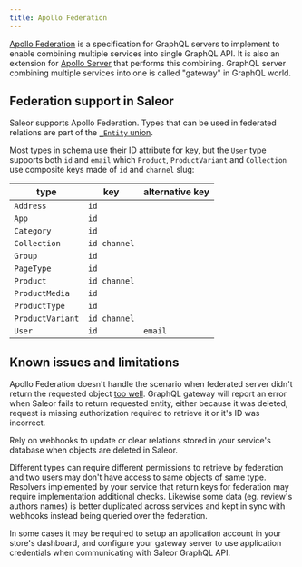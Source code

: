 ```yaml
---
title: Apollo Federation
---
```


[Apollo Federation](https://www.apollographql.com/docs/federation/) is a specification for GraphQL servers to implement to enable combining multiple services into single GraphQL API. It is also an extension for [Apollo Server](https://www.apollographql.com/docs/apollo-server/) that performs this combining. GraphQL server combining multiple services into one is called "gateway" in GraphQL world.

## Federation support in Saleor

Saleor supports Apollo Federation. Types that can be used in federated relations are part of the [`_Entity` union](/developer/api-reference/unions/entity.mdx).

Most types in schema use their ID attribute for key, but the `User` type supports both `id` and `email` which `Product`, `ProductVariant` and `Collection` use composite keys made of `id` and `channel` slug:

| type             | key          | alternative key |
| ---------------- | ------------ | --------------- |
| `Address`        | `id`         |                 |
| `App`            | `id`         |                 |
| `Category`       | `id`         |                 |
| `Collection`     | `id channel` |                 |
| `Group`          | `id`         |                 |
| `PageType`       | `id`         |                 |
| `Product`        | `id channel` |                 |
| `ProductMedia`   | `id`         |                 |
| `ProductType`    | `id`         |                 |
| `ProductVariant` | `id channel` |                 |
| `User`           | `id`         | `email`         |

## Known issues and limitations

Apollo Federation doesn't handle the scenario when federated server didn't return the requested object [too well](https://github.com/apollographql/federation/issues/376). GraphQL gateway will report an error when Saleor fails to return requested entity, either because it was deleted, request is missing authorization required to retrieve it or it's ID was incorrect.

Rely on webhooks to update or clear relations stored in your service's database when objects are deleted in Saleor.

Different types can require different permissions to retrieve by federation and two users may don't have access to same objects of same type. Resolvers implemented by your service that return keys for federation may require implementation additional checks. Likewise some data (eg. review's authors names) is better duplicated across services and kept in sync with webhooks instead being queried over the federation.

In some cases it may be required to setup an application account in your store's dashboard, and configure your gateway server to use application credentials when communicating with Saleor GraphQL API.

